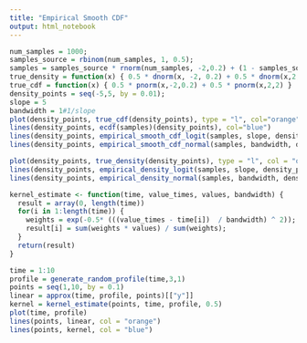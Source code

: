 ```yaml
---
title: "Empirical Smooth CDF"
output: html_notebook
---
```



```r

num_samples = 1000;
samples_source = rbinom(num_samples, 1, 0.5);
samples = samples_source * rnorm(num_samples, -2,0.2) + (1 - samples_source) * rnorm(num_samples, 2, 2)
true_density = function(x) { 0.5 * dnorm(x, -2, 0.2) + 0.5 * dnorm(x,2,2) }
true_cdf = function(x) { 0.5 * pnorm(x,-2,0.2) + 0.5 * pnorm(x,2,2) }
density_points = seq(-5,5, by = 0.01);
slope = 5
bandwidth = 1#1/slope
plot(density_points, true_cdf(density_points), type = "l", col="orange", main = "CDF", xlab = "", ylab = "CDF Value")
lines(density_points, ecdf(samples)(density_points), col="blue")
lines(density_points, empirical_smooth_cdf_logit(samples, slope, density_points), col = "magenta")
lines(density_points, empirical_smooth_cdf_normal(samples, bandwidth, density_points))

plot(density_points, true_density(density_points), type = "l", col = "orange", main = "Density", xlab = "", ylab = "Density")
lines(density_points, empirical_density_logit(samples, slope, density_points), col="magenta")
lines(density_points, empirical_density_normal(samples, bandwidth, density_points))

```

```r

kernel_estimate <- function(time, value_times, values, bandwidth) {
  result = array(0, length(time))
  for(i in 1:length(time)) {
    weights = exp(-0.5* (((value_times - time[i])  / bandwidth) ^ 2));
    result[i] = sum(weights * values) / sum(weights);
  }
  return(result)
}

time = 1:10
profile = generate_random_profile(time,3,1)
points = seq(1,10, by = 0.1)
linear = approx(time, profile, points)[["y"]]
kernel = kernel_estimate(points, time, profile, 0.5)
plot(time, profile)
lines(points, linear, col = "orange")
lines(points, kernel, col = "blue")
```

